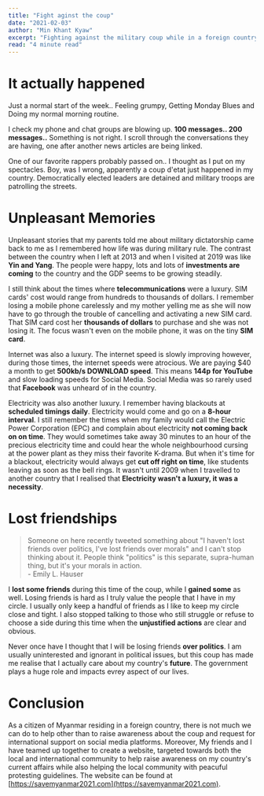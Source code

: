 ```yaml
---
title: "Fight aginst the coup"
date: "2021-02-03"
author: "Min Khant Kyaw"
excerpt: "Fighting against the military coup while in a foreign country"
read: "4 minute read"
---
```


# It actually happened

Just a normal start of the week.. Feeling grumpy, Getting Monday Blues and Doing my normal morning routine.
<br />

I check my phone and chat groups are blowing up. **100 messages.. 200 messages..** Something is not right. I scroll through the conversations they are having, one after another news articles are being linked. 
<br />

One of our favorite rappers probably passed on.. I thought as I put on my spectacles. Boy, was I wrong, apparently a coup d'etat just happened in my country. Democratically elected leaders are detained and military troops are patrolling the streets.

# Unpleasant Memories

Unpleasant stories that my parents told me about military dictatorship came back to me as I remembered how life was during military rule. The contrast between the country when I left at 2013 and when I visited at 2019 was like **Yin and Yang**. The people were happy, lots and lots of **investments are coming** to the country and the GDP seems to be growing steadily. 
<br />

I still think about the times where **telecommunications** were a luxury. SIM cards' cost would range from hundreds to thousands of dollars. I remember losing a mobile phone carelessly and my mother yelling me as she will now have to go through the trouble of cancelling and activating a new SIM card. That SIM card cost her **thousands of dollars** to purchase and she was not losing it. The focus wasn't even on the mobile phone, it was on the tiny **SIM card**.
<br />

Internet was also a luxury. The internet speed is slowly improving however, during those times, the internet speeds were atrocious. We are paying $40 a month to get **500kb/s DOWNLOAD speed**. This means **144p for YouTube** and slow loading speeds for Social Media. Social Media was so rarely used that **Facebook** was unheard of in the country.
<br />

Electricity was also another luxury. I remember having blackouts at **scheduled timings daily**. Electricity would come and go on a **8-hour interval**. I still remember the times when my family would call the Electric Power Corporation (EPC) and complain about electricity **not coming back on on time**. They would sometimes take away 30 minutes to an hour of the precious electricity time and could hear the whole neighbourhood cursing at the power plant as they miss their favorite K-drama. But when it's time for a blackout, electricity would always get **cut off right on time**, like students leaving as soon as the bell rings. It wasn't until 2009 when I travelled to another country that I realised that **Electricity wasn't a luxury, it was a necessity**.

# Lost friendships

<BlockQuote>Someone on here recently tweeted something about "I haven't lost friends over politics, I've lost friends over morals" and I can't stop thinking about it. People think "politics" is this separate, supra-human thing, but it's your morals in action. <br />- Emily L. Hauser</BlockQuote>

I **lost some friends** during this time of the coup, while I **gained some** as well. Losing friends is hard as I truly value the people that I have in my circle. I usually only keep a handful of friends as I like to keep my circle close and tight. I also stopped talking to those who still struggle or refuse to choose a side during this time when the **unjustified actions** are clear and obvious.
<br />

Never once have I thought that I will be losing friends **over politics**. I am usually uninterested and ignorant in political issues, but this coup has made me realise that I actually care about my country's **future**. The government plays a huge role and impacts evrey aspect of our lives.

# Conclusion

As a citizen of Myanmar residing in a foreign country, there is not much we can do to help other than to raise awareness about the coup and request for international support on social media platforms. Moreover, My friends and I have teamed up together to create a website, targeted towards both the local and international community to help raise awareness on my country's current affairs while also helping the local community with peacuful protesting guidelines. The website can be found at [https://savemyanmar2021.com](https://savemyanmar2021.com).
